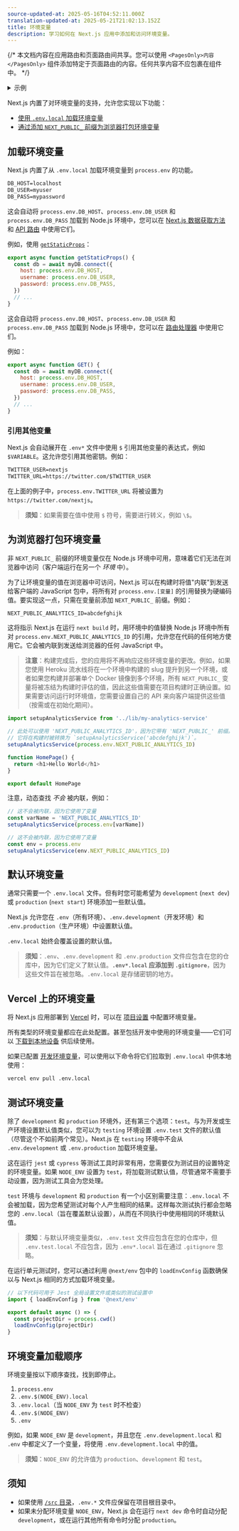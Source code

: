 ```yaml
---
source-updated-at: 2025-05-16T04:52:11.000Z
translation-updated-at: 2025-05-21T21:02:13.152Z
title: 环境变量
description: 学习如何在 Next.js 应用中添加和访问环境变量。
---
```


{/* 本文档内容在应用路由和页面路由间共享。您可以使用 `<PagesOnly>内容</PagesOnly>` 组件添加特定于页面路由的内容。任何共享内容不应包裹在组件中。 */}

<details>
  <summary>示例</summary>

- [环境变量](https://github.com/vercel/next.js/tree/canary/examples/environment-variables)

</details>

Next.js 内置了对环境变量的支持，允许您实现以下功能：

- [使用 `.env.local` 加载环境变量](#加载环境变量)
- [通过添加 `NEXT_PUBLIC_` 前缀为浏览器打包环境变量](#为浏览器打包环境变量)

## 加载环境变量

Next.js 内置了从 `.env.local` 加载环境变量到 `process.env` 的功能。

```txt filename=".env.local"
DB_HOST=localhost
DB_USER=myuser
DB_PASS=mypassword
```

<PagesOnly>

这会自动将 `process.env.DB_HOST`、`process.env.DB_USER` 和 `process.env.DB_PASS` 加载到 Node.js 环境中，您可以在 [Next.js 数据获取方法](/docs/pages/building-your-application/data-fetching) 和 [API 路由](/docs/pages/building-your-application/routing/api-routes) 中使用它们。

例如，使用 [`getStaticProps`](/docs/pages/building-your-application/data-fetching/get-static-props)：

```js filename="pages/index.js"
export async function getStaticProps() {
  const db = await myDB.connect({
    host: process.env.DB_HOST,
    username: process.env.DB_USER,
    password: process.env.DB_PASS,
  })
  // ...
}
```

</PagesOnly>

<AppOnly>

这会自动将 `process.env.DB_HOST`、`process.env.DB_USER` 和 `process.env.DB_PASS` 加载到 Node.js 环境中，您可以在 [路由处理器](/docs/app/building-your-application/routing/route-handlers) 中使用它们。

例如：

```js filename="app/api/route.js"
export async function GET() {
  const db = await myDB.connect({
    host: process.env.DB_HOST,
    username: process.env.DB_USER,
    password: process.env.DB_PASS,
  })
  // ...
}
```

</AppOnly>

### 引用其他变量

Next.js 会自动展开在 `.env*` 文件中使用 `$` 引用其他变量的表达式，例如 `$VARIABLE`。这允许您引用其他密钥。例如：

```txt filename=".env"
TWITTER_USER=nextjs
TWITTER_URL=https://twitter.com/$TWITTER_USER
```

在上面的例子中，`process.env.TWITTER_URL` 将被设置为 `https://twitter.com/nextjs`。

> **须知**：如果需要在值中使用 `$` 符号，需要进行转义，例如 `\$`。

## 为浏览器打包环境变量

非 `NEXT_PUBLIC_` 前缀的环境变量仅在 Node.js 环境中可用，意味着它们无法在浏览器中访问（客户端运行在另一个 _环境_ 中）。

为了让环境变量的值在浏览器中可访问，Next.js 可以在构建时将值"内联"到发送给客户端的 JavaScript 包中，将所有对 `process.env.[变量]` 的引用替换为硬编码值。要实现这一点，只需在变量前添加 `NEXT_PUBLIC_` 前缀。例如：

```txt filename="Terminal"
NEXT_PUBLIC_ANALYTICS_ID=abcdefghijk
```

这将指示 Next.js 在运行 `next build` 时，用环境中的值替换 Node.js 环境中所有对 `process.env.NEXT_PUBLIC_ANALYTICS_ID` 的引用，允许您在代码的任何地方使用它。它会被内联到发送给浏览器的任何 JavaScript 中。

> **注意**：构建完成后，您的应用将不再响应这些环境变量的更改。例如，如果您使用 Heroku 流水线将在一个环境中构建的 slug 提升到另一个环境，或者如果您构建并部署单个 Docker 镜像到多个环境，所有 `NEXT_PUBLIC_` 变量将被冻结为构建时评估的值，因此这些值需要在项目构建时正确设置。如果需要访问运行时环境值，您需要设置自己的 API 来向客户端提供这些值（按需或在初始化期间）。

```js filename="pages/index.js"
import setupAnalyticsService from '../lib/my-analytics-service'

// 此处可以使用 'NEXT_PUBLIC_ANALYTICS_ID'，因为它带有 'NEXT_PUBLIC_' 前缀。
// 它将在构建时被转换为 `setupAnalyticsService('abcdefghijk')`。
setupAnalyticsService(process.env.NEXT_PUBLIC_ANALYTICS_ID)

function HomePage() {
  return <h1>Hello World</h1>
}

export default HomePage
```

注意，动态查找 _不会_ 被内联，例如：

```js
// 这不会被内联，因为它使用了变量
const varName = 'NEXT_PUBLIC_ANALYTICS_ID'
setupAnalyticsService(process.env[varName])

// 这不会被内联，因为它使用了变量
const env = process.env
setupAnalyticsService(env.NEXT_PUBLIC_ANALYTICS_ID)
```

## 默认环境变量

通常只需要一个 `.env.local` 文件。但有时您可能希望为 `development` (`next dev`) 或 `production` (`next start`) 环境添加一些默认值。

Next.js 允许您在 `.env`（所有环境）、`.env.development`（开发环境）和 `.env.production`（生产环境）中设置默认值。

`.env.local` 始终会覆盖设置的默认值。

> **须知**：`.env`、`.env.development` 和 `.env.production` 文件应包含在您的仓库中，因为它们定义了默认值。**`.env*.local` 应添加到 `.gitignore`**，因为这些文件旨在被忽略。`.env.local` 是存储密钥的地方。

## Vercel 上的环境变量

将 Next.js 应用部署到 [Vercel](https://vercel.com) 时，可以在 [项目设置](https://vercel.com/docs/concepts/projects/environment-variables?utm_source=next-site&utm_medium=docs&utm_campaign=next-website) 中配置环境变量。

所有类型的环境变量都应在此处配置。甚至包括开发中使用的环境变量——它们可以 [下载到本地设备](https://vercel.com/docs/concepts/projects/environment-variables#development-environment-variables?utm_source=next-site&utm_medium=docs&utm_campaign=next-website) 供后续使用。

如果已配置 [开发环境变量](https://vercel.com/docs/concepts/projects/environment-variables#development-environment-variables?utm_source=next-site&utm_medium=docs&utm_campaign=next-website)，可以使用以下命令将它们拉取到 `.env.local` 中供本地使用：

```bash filename="Terminal"
vercel env pull .env.local
```

## 测试环境变量

除了 `development` 和 `production` 环境外，还有第三个选项：`test`。与为开发或生产环境设置默认值类似，您可以为 `testing` 环境设置 `.env.test` 文件的默认值（尽管这个不如前两个常见）。Next.js 在 `testing` 环境中不会从 `.env.development` 或 `.env.production` 加载环境变量。

这在运行 `jest` 或 `cypress` 等测试工具时非常有用，您需要仅为测试目的设置特定的环境变量。如果 `NODE_ENV` 设置为 `test`，将加载测试默认值，尽管通常不需要手动设置，因为测试工具会为您处理。

`test` 环境与 `development` 和 `production` 有一个小区别需要注意：`.env.local` 不会被加载，因为您希望测试对每个人产生相同的结果。这样每次测试执行都会忽略您的 `.env.local`（旨在覆盖默认设置），从而在不同执行中使用相同的环境默认值。

> **须知**：与默认环境变量类似，`.env.test` 文件应包含在您的仓库中，但 `.env.test.local` 不应包含，因为 `.env*.local` 旨在通过 `.gitignore` 忽略。

在运行单元测试时，您可以通过利用 `@next/env` 包中的 `loadEnvConfig` 函数确保以与 Next.js 相同的方式加载环境变量。

```js
// 以下代码可用于 Jest 全局设置文件或类似的测试设置中
import { loadEnvConfig } from '@next/env'

export default async () => {
  const projectDir = process.cwd()
  loadEnvConfig(projectDir)
}
```

## 环境变量加载顺序

环境变量按以下顺序查找，找到即停止。

1. `process.env`
1. `.env.$(NODE_ENV).local`
1. `.env.local`（当 `NODE_ENV` 为 `test` 时不检查）
1. `.env.$(NODE_ENV)`
1. `.env`

例如，如果 `NODE_ENV` 是 `development`，并且您在 `.env.development.local` 和 `.env` 中都定义了一个变量，将使用 `.env.development.local` 中的值。

> **须知**：`NODE_ENV` 的允许值为 `production`、`development` 和 `test`。

## 须知

- 如果使用 [`/src` 目录](/docs/app/building-your-application/configuring/src-directory)，`.env.*` 文件应保留在项目根目录中。
- 如果未分配环境变量 `NODE_ENV`，Next.js 会在运行 `next dev` 命令时自动分配 `development`，或在运行其他所有命令时分配 `production`。